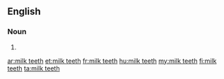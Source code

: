 ==English==

===Noun===
{{head|en|head=[[milk]] [[teeth]]}}

# {{plural of|milk tooth}}

[[ar:milk teeth]]
[[et:milk teeth]]
[[fr:milk teeth]]
[[hu:milk teeth]]
[[my:milk teeth]]
[[fi:milk teeth]]
[[ta:milk teeth]]
